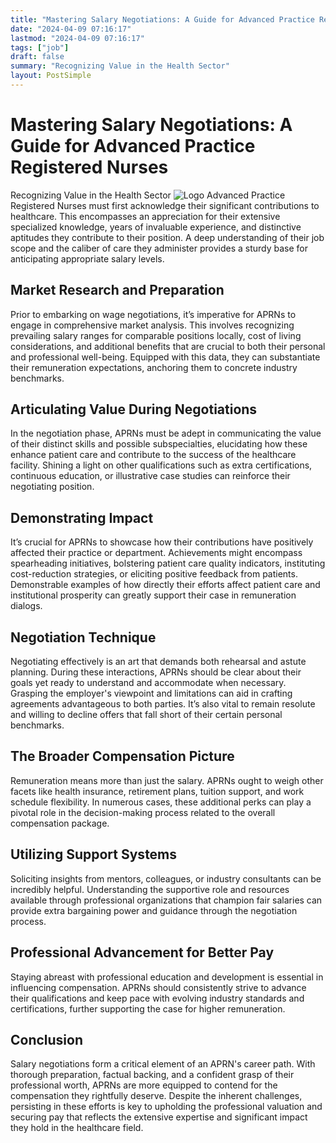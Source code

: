 ```yaml
---
title: "Mastering Salary Negotiations: A Guide for Advanced Practice Registered Nurses"
date: "2024-04-09 07:16:17"
lastmod: "2024-04-09 07:16:17"
tags: ["job"]
draft: false
summary: "Recognizing Value in the Health Sector"
layout: PostSimple
---
```

# Mastering Salary Negotiations: A Guide for Advanced Practice Registered Nurses
Recognizing Value in the Health Sector
<img alt="Logo" class="lazyImg" data-src="https://cdn.seniorsselection.com/src_image/6ac46f27f9b09cf2caa0850058e43a38.webp" src="/statics/image/loading.webp"/>
Advanced Practice Registered Nurses
must first acknowledge their significant contributions to healthcare. This encompasses an appreciation for their extensive specialized knowledge, years of invaluable experience, and distinctive aptitudes they contribute to their position. A deep understanding of their job scope and the caliber of care they administer provides a sturdy base for anticipating appropriate salary levels.
## Market Research and Preparation
Prior to embarking on wage negotiations, it’s imperative for APRNs to engage in comprehensive market analysis. This involves recognizing prevailing salary ranges for comparable positions locally, cost of living considerations, and additional benefits that are crucial to both their personal and professional well-being. Equipped with this data, they can substantiate their remuneration expectations, anchoring them to concrete industry benchmarks.
## Articulating Value During Negotiations
In the negotiation phase, APRNs must be adept in communicating the value of their distinct skills and possible subspecialties, elucidating how these enhance patient care and contribute to the success of the healthcare facility. Shining a light on other qualifications such as extra certifications, continuous education, or illustrative case studies can reinforce their negotiating position.
## Demonstrating Impact
It’s crucial for APRNs to showcase how their contributions have positively affected their practice or department. Achievements might encompass spearheading initiatives, bolstering patient care quality indicators, instituting cost-reduction strategies, or eliciting positive feedback from patients. Demonstrable examples of how directly their efforts affect patient care and institutional prosperity can greatly support their case in remuneration dialogs.
## Negotiation Technique
Negotiating effectively is an art that demands both rehearsal and astute planning. During these interactions, APRNs should be clear about their goals yet ready to understand and accommodate when necessary. Grasping the employer's viewpoint and limitations can aid in crafting agreements advantageous to both parties. It’s also vital to remain resolute and willing to decline offers that fall short of their certain personal benchmarks.
## The Broader Compensation Picture
Remuneration means more than just the salary. APRNs ought to weigh other facets like health insurance, retirement plans, tuition support, and work schedule flexibility. In numerous cases, these additional perks can play a pivotal role in the decision-making process related to the overall compensation package.
## Utilizing Support Systems
Soliciting insights from mentors, colleagues, or industry consultants can be incredibly helpful. Understanding the supportive role and resources available through professional organizations that champion fair salaries can provide extra bargaining power and guidance through the negotiation process.
## Professional Advancement for Better Pay
Staying abreast with professional education and development is essential in influencing compensation. APRNs should consistently strive to advance their qualifications and keep pace with evolving industry standards and certifications, further supporting the case for higher remuneration.
## Conclusion
Salary negotiations form a critical element of an APRN's career path. With thorough preparation, factual backing, and a confident grasp of their professional worth, APRNs are more equipped to contend for the compensation they rightfully deserve. Despite the inherent challenges, persisting in these efforts is key to upholding the professional valuation and securing pay that reflects the extensive expertise and significant impact they hold in the healthcare field.
        